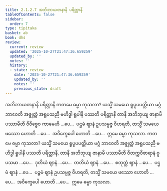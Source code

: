 ```yaml
---
title: 2.1.2.7 အဘိဘာယတနာနိ ပရိတ္တာနိ
tableOfContents: false
sidebar:
  order: 7
type: tipitaka
basket: ab
book: dhs
review:
  current: review
  updated: '2025-10-27T21:47:36.659259'
  updated_by: ''
  notes: ''
  history:
  - state: review
    date: '2025-10-27T21:47:36.659259'
    updated_by: ''
    notes: ''
    previous_state: draft
---
```



<ReviewStatus review={frontmatter.review} showDetails={true} />

<HypothesisAnnotation frontmatter={frontmatter} />

<DynamicBreadcrumb />

<Paragraph number="627" type="center" book="dhs">
<Emphasis>အဘိဘာယတနာနိ ပရိတ္တာနိ</Emphasis>
</Paragraph>

<Division number="204" book="dhs" e="ch" v="29" p="55">

<Paragraph number="628" book="dhs">
ကတမေ ဓမ္မာ ကုသလာ? ယသ္မိံ သမယေ ရူပူပပတ္တိယာ မဂ္ဂံ ဘာဝေတိ အဇ္ဈတ္တံ အရူပသညီ ဗဟိဒ္ဓါ ရူပါနိ ပဿတိ ပရိတ္တာနိ တာနိ အဘိဘုယျ ဇာနာမိ ပဿာမီတိ ဝိဝိစ္စေဝ ကာမေဟိ …ပေ…  ပဌမံ ဈာနံ ဥပသမ္ပဇ္ဇ ဝိဟရတိ, တသ္မိံ သမယေ ဖဿော ဟောတိ …ပေ…  အဝိက္ခေပေါ ဟောတိ …ပေ…  ဣမေ ဓမ္မာ ကုသလာ.
</Paragraph>

</Division>
<Division number="205" book="dhs" e="ch" v="29" p="55">

<Paragraph number="629" book="dhs">
ကတမေ ဓမ္မာ ကုသလာ? ယသ္မိံ သမယေ ရူပူပပတ္တိယာ မဂ္ဂံ ဘာဝေတိ အဇ္ဈတ္တံ အရူပသညီ ဗဟိဒ္ဓါ ရူပါနိ ပဿတိ ပရိတ္တာနိ, တာနိ အဘိဘုယျ ဇာနာမိ ပဿာမီတိ ဝိတက္ကဝိစာရာနံ ဝူပသမာ …ပေ…  ဒုတိယံ ဈာနံ …ပေ…  တတိယံ ဈာနံ …ပေ…  စတုတ္ထံ ဈာနံ …ပေ…  ပဌမံ ဈာနံ …ပေ…  ပဉ္စမံ ဈာနံ ဥပသမ္ပဇ္ဇ ဝိဟရတိ, တသ္မိံ သမယေ ဖဿော ဟောတိ …ပေ…  အဝိက္ခေပေါ ဟောတိ …ပေ…  ဣမေ ဓမ္မာ ကုသလာ.
</Paragraph>
</Division>